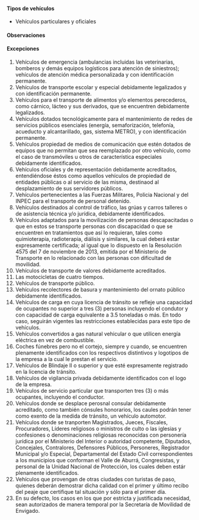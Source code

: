 #### Tipos de vehículos

- Vehículos particulares y oficiales

#### Observaciones

<TweetEmbed id="1242284868186374144" />

#### Excepciones

1. Vehículos de emergencia (ambulancias incluidas las veterinarias, bomberos y demás equipos logísticos para atención de siniestros); vehículos de atención médica personalizada y con identificación permanente.
2. Vehículos de transporte escolar y especial debidamente legalizados y con identificación permanente.
3. Vehículos para el transporte de alimentos y/o elementos perecederos, como cárnico, lácteo y sus derivados, que se encuentren debidamente legalizados.
4. Vehículos dotados tecnológicamente para el mantenimiento de redes de servicios públicos esenciales (energía, semaforización, telefonía, acueducto y alcantarillado, gas, sistema METRO), y con identificación permanente.
5. Vehículos propiedad de medios de comunicación que estén dotados de equipos que no permitan que sea reemplazado por otro vehículo, como el caso de transmóviles u otros de característica especiales debidamente identificados.
6. Vehículos oficiales y de representación debidamente acreditados, entendiéndose éstos como aquellos vehículos de propiedad de entidades públicas o al servicio de las misma, destinaod al desplazamiento de sus servidores públicos.
7. Vehículos pertenecientes a las Fuerzas Militares, Policia Nacional y del INPEC para el transporte de personal detenido.
8. Vehículos destinados al control de tráfico, las grúas y carros talleres o de asistencia técnica y/o jurídica, debidamente identificados.
9. Vehículos adaptados para la movilización de personas descapacitadas o que en estos se transporte personas con discapacidad o que se encuentren en tratamientos que así lo requieran, tales como quimioterapia, radioterapia, diálisis y similares, la cual deberá estar expresamente certificada; al igual que lo dispuesto en la Resolución 4575 del 7 de noviembre de 2013, emitida por el Ministerio de Transporte en lo relacionado con las personas con dificultad de movilidad.
10. Vehículos de transporte de valores debidamente acreditados.
11. Las motocicletas de cuatro tiempos.
12. Vehículos de transporte público.
13. Vehículos recolectores de basura y mantenimiento del ornato público debidamente identificados.
14. Vehículos de carga en cuya licencia de tránsito se refleje una capacidad de ocupantes no superior a tres (3) personas incluyendo el condutor y con capacidad de carga equivalente a 3.5 toneladas o más. En todo caso, seguirán vigentes las restricciones establecidas para este tipo de vehículos.
15. Vehículos convertidos a gas natural vehicular o que utilicen energía eléctrica en vez de combustible.
16. Coches fúnebres pero no el cortejo, siempre y cuando, se encuentren plenamente identificados con los respectivos distintivos y logotipos de la empresa a la cual le prestan el servicio.
17. Vehículos de Blindaje II o superior y que esté expresamente registrado en la licencia de tránsito.
18. Vehículos de vigilancia privada debidamente identificados con el logo de la empresa.
19. Vehículos de servicio particular que transporten tres (3) o más ocupantes, incluyendo el conductor.
20. Vehículos donde se desplace perosnal consular debidamente acreditado, como también cónsules honorarios, los caules podrán tener como exento de la medida de tránsito, un vehículo automotor.
21. Vehículos donde se tranporten Magistrados, Jueces, Fiscales, Procuradores, Líderes religiosos o ministros de culto o las iglesias y confesiones o denominaciones religiosas reconocidas con personería jurídica por el Ministerio del Interior o autoridad competente, Diputados, Concejales, Contralores, Defensores Públicos, Personeres, Registrador Municipal y/o Especial, Departamental del Estado Civil correspondientes a los municipios que conforman el Valle de Aburrá, Congresistas, y personal de la Unidad Nacional de Protección, los cuales deben estár plenamente identificados.
22. Vehículos que provengan de otras ciudades con turistas de paso, quienes deberán demostrar dicha calidad con el primer y último recibo del peaje que certifique tal situación y sólo para el primer día.
23. En su defecto, los casos en los que por estricta y justificada necesidad, sean autorizados de manera temporal por la Secretaría de Movilidad de Envigado.
